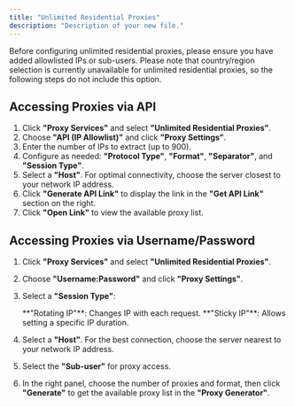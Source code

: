 ```yaml
---
title: "Unlimited Residential Proxies"
description: "Description of your new file."
---
```


Before configuring unlimited residential proxies, please ensure you have added allowlisted IPs or sub-users. Please note that country/region selection is currently unavailable for unlimited residential proxies, so the following steps do not include this option.

## **Accessing Proxies via API**

1. Click **"Proxy Services"** and select **"Unlimited Residential Proxies"**.
2. Choose **"API (IP Allowlist)"** and click **"Proxy Settings"**.
3. Enter the number of IPs to extract (up to 900).
4. Configure as needed: **"Protocol Type"**, **"Format"**, **"Separator"**, and **"Session Type"**.
5. Select a **"Host"**. For optimal connectivity, choose the server closest to your network IP address.
6. Click **"Generate API Link"** to display the link in the **"Get API Link"** section on the right.
7. Click **"Open Link"** to view the available proxy list.

## **Accessing Proxies via Username/Password**

1. Click **"Proxy Services"** and select **"Unlimited Residential Proxies"**.
2. Choose **"Username:Password"** and click **"Proxy Settings"**.
3. Select a **"Session Type"**:

   <Check>
     **"Rotating IP"**: Changes IP with each request.
   </Check>
   <Check>
     **"Sticky IP"**: Allows setting a specific IP duration.
   </Check>
4. Select a **"Host"**. For the best connection, choose the server nearest to your network IP address.
5. Select the **"Sub-user"** for proxy access.
6. In the right panel, choose the number of proxies and format, then click **"Generate"** to get the available proxy list in the **"Proxy Generator"**.